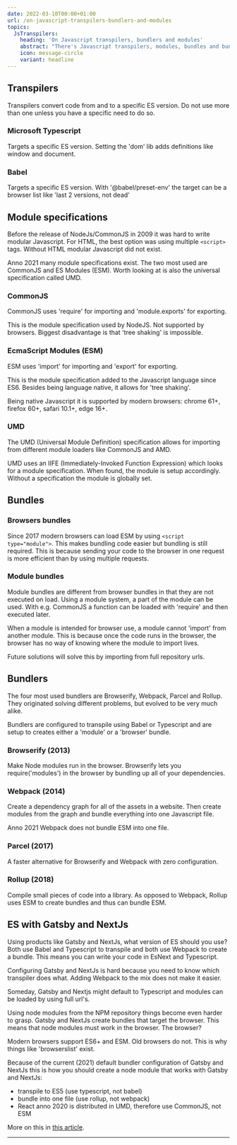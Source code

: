 ```yaml
---
date: 2022-03-10T00:00+01:00
url: /on-javascript-transpilers-bundlers-and-modules
topics:
  JsTranspilers:
    heading: 'On Javascript transpilers, bundlers and modules'
    abstract: "There's Javascript transpilers, modules, bundles and bundlers. This is a brief overview of all of these."
    icon: message-circle
    variant: headline
---
```

## Transpilers

Transpilers convert code from and to a specific ES version. Do not use more than one unless you have a specific need to do so.

### Microsoft Typescript

Targets a specific ES version. Setting the 'dom' lib adds definitions like window and document.

### Babel

Targets a specific ES version. With '@babel/preset-env' the target can be a browser list like 'last 2 versions, not dead'

## Module specifications

Before the release of NodeJs/CommonJS in 2009 it was hard to write modular Javascript. For HTML, the best option was using multiple `<script>` tags. Without HTML modular Javascript did not exist.

Anno 2021 many module specifications exist. The two most used are CommonJS and ES Modules (ESM). Worth looking at is also the universal specification called UMD.

### CommonJS

CommonJS uses 'require' for importing and 'module.exports' for exporting.

This is the module specification used by NodeJS. Not supported by browsers. Biggest disadvantage is that 'tree shaking' is impossible.

### EcmaScript Modules (ESM)

ESM uses 'import' for importing and 'export' for exporting.

This is the module specification added to the Javascript language since ES6\. Besides being language native, it allows for 'tree shaking'.

Being native Javascript it is supported by modern browsers: chrome 61+, firefox 60+, safari 10.1+, edge 16+.

### UMD

The UMD (Universal Module Definition) specification allows for importing from different module loaders like CommonJS and AMD.

UMD uses an IIFE (Immediately-Invoked Function Expression) which looks for a module specification. When found, the module is setup accordingly. Without a specification the module is globally set.

## Bundles

### Browsers bundles

Since 2017 modern browsers can load ESM by using `<script type="module">`. This makes bundling code easier but bundling is still required. This is because sending your code to the browser in one request is more efficient than by using multiple requests.

### Module bundles

Module bundles are different from browser bundles in that they are not executed on load. Using a module system, a part of the module can be used. With e.g. CommonJS a function can be loaded with 'require' and then executed later.

When a module is intended for browser use, a module cannot 'import' from another module. This is because once the code runs in the browser, the browser has no way of knowing where the module to import lives.

Future solutions will solve this by importing from full repository urls.

## Bundlers

The four most used bundlers are Browserify, Webpack, Parcel and Rollup. They originated solving different problems, but evolved to be very much alike.

Bundlers are configured to transpile using Babel or Typescript and are setup to creates either a 'module' or a 'browser' bundle.

### Browserify (2013)

Make Node modules run in the browser. Browserify lets you require('modules') in the browser by bundling up all of your dependencies.

### Webpack (2014)

Create a dependency graph for all of the assets in a website. Then create modules from the graph and bundle everything into one Javascript file.

Anno 2021 Webpack does not bundle ESM into one file.

### Parcel (2017)

A faster alternative for Browserify and Webpack with zero configuration.

### Rollup (2018)

Compile small pieces of code into a library. As opposed to Webpack, Rollup uses ESM to create bundles and thus can bundle ESM.

## ES with Gatsby and NextJs

Using products like Gatsby and NextJs, what version of ES should you use? Both use Babel and Typescript to transpile and both use Webpack to create a bundle. This means you can write your code in EsNext and Typescript.

Configuring Gatsby and NextJs is hard because you need to know which transpiler does what. Adding Webpack to the mix does not make it easier.

Someday, Gatsby and Nextjs might default to Typescript and modules can be loaded by using full url's. 

Using node modules from the NPM repository things become even harder to grasp. Gatsby and NextJs create bundles that target the browser. This means that node modules must work in the browser. The browser?

Modern browsers support ES6+ and ESM. Old browsers do not. This is why things like 'browserslist' exist.

Because of the current (2021) default bundler configuration of Gatsby and NextJs this is how you should create a node module that works with Gatsby and NextJs:

* transpile to ES5 (use typescript, not babel)
* bundle into one file (use rollup, not webpack)
* React anno 2020 is distributed in UMD, therefore use CommonJS, not ESM

More on this in [this article](https://medium.com/disdj/react-jsx-es-module-imports-dynamic-too-in-browser-without-webpack-9cf39520f20f).

---
